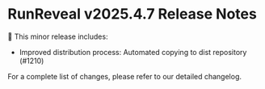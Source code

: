 # RunReveal v2025.4.7 Release Notes

🚀 This minor release includes:

- Improved distribution process: Automated copying to dist repository (#1210)

For a complete list of changes, please refer to our detailed changelog.
